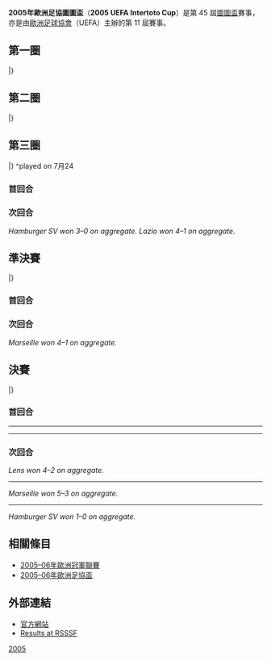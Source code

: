 '''2005年歐洲足協圖圖盃'''（'''2005 UEFA Intertoto Cup'''）是第 45 屆[[歐洲足協圖圖盃|圖圖盃]]賽事，亦是由[[歐洲足球協會聯盟|歐洲足球協會]]（UEFA）主辦的第 11 屆賽事。

== 第一圈 ==
{{TwoLeg start}}
{{TwoLegResult|'''[[耶路撒冷貝塔足球俱樂部|耶路撒冷比達]]'''|Israel|6–4|[[西列克斯足球俱樂部|施歷斯]]|Macedonia|4–3|2–1}}
{{TwoLegResult|[[波希米亞人足球俱樂部|波希米亞人]]|Ireland|2–3|'''[[皇家真特體育會|真特]]'''|Belgium|1–0|1–3}}
{{TwoLegResult|[[迪利古泰拉斯體育會|迪利古泰拉斯]]|Moldova|2–9|'''[[什切青波貢足球俱樂部|沙斯辛]]'''|Poland|0–3|2–6}}
{{TwoLegResult|[[瓦萊塔足球俱樂部|華列達]]|Malta|2–7|'''[[布杜克諾斯特足球俱樂部|布度洛斯]]'''|Serbia and Montenegro|0–5|2–2}}
{{TwoLegResult|[[納爾瓦足球俱樂部|贊斯拿華]]|Estonia|1–2|'''[[東佛蘭德洛克倫體育俱樂部|洛格倫]]'''|Belgium|0–2|1–0}}
{{TwoLegResult|[[羅斯普特維多利亞足球俱樂部|維多利亞路斯博]]|Luxembourg|2–5|'''[[哥登堡體育會|哥登堡]]'''|Sweden|1–2|1–3}}
{{TwoLegResult|[[地拉那戴拿模體育會|地拉那戴拿模]]|Albania|3–5|'''[[瓦拉日丁足球俱樂部|華迪克斯]]'''|Croatia|2–1|1–4}}
{{TwoLegResult|'''[[斯拉文貝魯波足球俱樂部|施拉雲]]'''|Croatia|2–0|[[德拉華普圖伊足球會|德拉華]]|Slovenia|1–0|1–0}}
{{TwoLegResult|[[艾拉華特葉里溫足球會|艾拉華特]]|Armenia|1–9|'''[[納沙泰爾足球俱樂部|納沙泰爾]]'''|Switzerland|1–3|0–6}}
{{TwoLegResult|'''[[CFR克盧日足球俱樂部|克盧日]]'''|Romania|7–3|[[維特拉足球會|維特拉]]|Lithuania|3–2|4–1}}
{{TwoLegResult|[[尼科西亞奧林匹克|尼科西亞奧林比亞高斯]]|Cyprus|0–16|'''[[比斯特里察光榮足球俱樂部|哥利亞]]'''|Romania|0–5|0–11}}
{{TwoLegResult|[[斯卡拉足球會|斯卡拉]]|Faroe Islands|0–3|'''[[坦佩雷聯足球俱樂部|譚柏利]]'''|Finland|0–2|0–1}}
{{TwoLegResult|[[沃紹什體育俱樂部|華沙斯]]|Hungary|0–2|'''[[杜比尼卡足球會|杜比尼卡]]'''|Slovakia|0–0|0–2}}
{{TwoLegResult|'''[[扎爾吉里斯足球俱樂部|薩基列斯]]'''|Lithuania|2–0|[[里斯布恩造酒廠足球會|里斯布恩造酒廠]]|Northern Ireland|1–0|1–0}}
{{TwoLegResult|[[卡雲足球會|卡雲]]|Azerbaijan|1–4|'''[[波茲南萊克足球俱樂部|列治普斯納]]'''|Poland|1–2|0–2}}
{{TwoLegResult|[[安道爾流浪足球會|FC流浪]]|Andorra|1–6|'''[[格拉茲風暴體育俱樂部|格拉茨]]'''|Austria|1–1|0–5}}
{{TwoLegResult|[[班戈爾城足球俱樂部|賓高城]]|Wales|1–4|'''[[甸拿堡足球會|甸拿堡]]'''|Latvia|1–2|0–2}}
{{TwoLegResult|[[史密特禾足球會|史密特禾]]|Serbia and Montenegro|1–3|'''[[樸比達足球會|樸比達]]'''|Macedonia|0–1|1–2}}
{{TwoLegResult|[[格羅德諾足球俱樂部|尼文哥特羅]]|Belarus|0–1|'''[[施連足球會|施連]]'''|Czech Republic|0–1|0–0}}
{{TwoLegResult|'''[[隆巴德帕波足球俱樂部|隆巴德]]'''|Hungary|3–1|[[格魯吉亞WIT足球俱樂部|WIT格魯吉亞]]|Georgia|2–1|1–0}}
{{TwoLegResult|'''[[圖爾庫國際足球俱樂部|國際杜古]]'''|Finland|4–0|[[阿克拉內斯競技俱樂部|阿簡尼斯]]|Iceland|0–0|4–0}}
|}

== 第二圈 ==
{{TwoLeg start}}
{{TwoLegResult|'''[[奧洛穆克足球俱樂部|奧洛慕克]]'''|Czech Republic|1–0|[[什切青波貢足球俱樂部|沙斯辛]]|Poland|1–0|0–0}}
{{TwoLegResult|'''[[CFR克盧日足球俱樂部|克盧日]]'''|Romania|1–1{{pso|5–3}}|[[畢爾巴鄂競技|畢爾包]]|Spain|1–0|0–1{{aet}}}}
{{TwoLegResult|'''[[沃爾夫斯堡足球俱樂部|禾夫斯堡]]'''|GER|5–3|[[格拉茲風暴體育俱樂部|格拉茨]]|Austria|2–2|3–1}}
{{TwoLegResult|'''[[拉科魯尼亞體育俱樂部|拉科魯尼亞]]'''|Spain|4–2|[[布杜克諾斯特足球俱樂部|布度洛斯]]|Serbia and Montenegro|3–0|1–2}}
{{TwoLegResult|[[奧斯曼利斯普足球會|安卡拉體育]]|Turkey|1–4|'''[[杜比尼卡足球會|杜比尼卡]]'''|Slovakia|0–4|1–0}}
{{TwoLegResult|'''[[利貝雷茨足球俱樂部|利巴域]]'''|Czech Republic|7–2|[[耶路撒冷貝塔足球俱樂部|耶路撒冷比達]]|Israel|5–1|2–1}}
{{TwoLegResult|'''[[聖伊天體育會|聖伊天]]'''|France|3–2|[[納沙泰爾足球俱樂部|納沙泰爾]]|Switzerland|1–1|2–1}}
{{TwoLegResult|'''[[皇家真特體育會|真特]]'''|Belgium|1–0|[[施連足球會|施連]]|Czech Republic|1–0|0–0}}
{{TwoLegResult|'''[[漢堡體育俱樂部|漢堡]]'''|GER|8–2|[[樸比達足球會|樸比達]]|Macedonia|4–1|4–1}}
{{TwoLegResult|'''[[斯拉文貝魯波足球俱樂部|施拉雲]]'''|Croatia|4–2|[[比斯特里察光榮足球俱樂部|哥利亞]]|Romania|3–2|1–0}}
{{TwoLegResult|[[東佛蘭德洛克倫體育俱樂部|洛格倫]]|Belgium|3–5|'''[[伯爾尼年輕人體育俱樂部|年青人]]'''|Switzerland|1–4|2–1}}
{{TwoLegResult|'''[[瓦拉日丁足球俱樂部|華迪克斯]]'''|Croatia|6–5|[[圖爾庫國際足球俱樂部|國際杜古]]|Finland|4–3|2–2}}
{{TwoLegResult|'''[[坦佩雷聯足球俱樂部|譚柏利]]'''|Finland|1–0|[[皇家沙勒羅瓦體育俱樂部|查內爾]]|Belgium|1–0|0–0}}
{{TwoLegResult|[[隆巴德帕波足球俱樂部|隆巴德]]|Hungary|2–4|'''[[哥登堡體育會|哥登堡]]'''|Sweden|2–3|0–1}}
{{TwoLegResult|'''[[扎爾吉里斯足球俱樂部|薩基列斯]]'''|Lithuania|3–2|[[甸拿堡足球會|甸拿堡]]|Latvia|2–0|1–2}}
{{TwoLegResult|'''[[朗斯競賽會|朗斯]]'''|France|3–1|[[波茲南萊克足球俱樂部|列治普斯納]]|Poland|2–1|1–0}}
|}

== 第三圈 ==
{{TwoLeg start}}
{{TwoLegResult|'''[[拉科魯尼亞體育俱樂部|拉科魯尼亞]]'''|Spain|4–0|[[斯拉文貝魯波足球俱樂部|施拉雲]]|Croatia|1–0|3–0}}
{{TwoLegResult|[[艾加里奧足球會|艾加里奧]]|Greece|4–5|'''[[扎爾吉里斯足球俱樂部|薩基列斯]]'''|Lithuania|1–3|3–2}}
{{TwoLegResult|[[多特蒙德足球俱樂部|多蒙特]]|GER|1–1{{agr}}|'''[[奧洛穆克足球俱樂部|奧洛慕克]]'''|Czech Republic|1–1|0–0}}
{{TwoLegResult|[[伯爾尼年輕人體育俱樂部|年青人]]|Switzerland|3–5|'''[[馬賽奧林匹克|馬賽]]'''|France|2–3|1–2}}
{{TwoLegResult|[[瓦拉日丁足球俱樂部|華迪克斯]]|Croatia|2–5|'''[[朗斯競賽會|朗斯]]'''|France|1–1|1–4}}
{{TwoLegResult|'''[[洛達JC|洛達]]'''|Netherlands|1–1{{agr}}|[[利貝雷茨足球俱樂部|利巴域]]|Czech Republic|0–0|1–1}}
{{TwoLegResult|[[利亞拿體育會|利亞拿]]|Portugal|0–3|'''[[漢堡體育俱樂部|漢堡]]'''|GER|0–1|0–2}}
{{TwoLegResult|[[皇家真特體育會|真特]]|Belgium|0–2|'''[[巴倫西亞足球俱樂部|華倫西亞]]'''|Spain|0–0|0–2}}
{{TwoLegResult|[[杜比尼卡足球會|杜比尼卡]]|Slovakia|1–5|'''[[紐卡斯爾聯足球俱樂部|紐卡素]]'''|England|1–3|0–2}}
{{TwoLegResult|'''[[拉素體育會|拉素]]'''|Italy|4–1|[[坦佩雷聯足球俱樂部|譚柏利]]|Finland|3–0|1–1}}
{{TwoLegResult|[[哥登堡體育會|哥登堡]]|Sweden|0–4|'''[[沃爾夫斯堡足球俱樂部|禾夫斯堡]]'''|GER|0–2|0–2}}
{{TwoLegResult|'''[[CFR克盧日足球俱樂部|克盧日]]'''|Romania|3–3{{agr}}|[[聖伊天體育會|聖伊天]]|France|1–1|2–2^}}
|}
^played on 7月24

=== 首回合 ===
{{footballbox
|date=16 7月2005
|time=18:00
|team1=[[利亞拿體育會|利亞拿]] {{flagicon|POR}}
|score=0 – 1
|report=[http://www.zerozero.pt/jogo.php?id=183874（Report）]
|team2={{flagicon|GER}} [[漢堡體育俱樂部|漢堡]]
|goals1=
|goals2=[[Piotr_Trochowski|Trochowski]] {{goal|56}}
|stadium=[[Estádio_Dr._Magalhães_Pessoa|Estádio Dr. Magalhães Pessoa]], [[Leiria|Leiria]]
|attendance=1,000
|referee=Grzegorz Gilewski（{{nfa|POL}}） }}
{{footballbox
|date=17 7月2005
|time=
|team1=[[拉素體育會|拉素]] {{flagicon|ITA}}
|score=3 – 0
|report=
|team2={{flagicon|FIN}} [[坦佩雷聯足球俱樂部|譚柏利]]
|goals1=[[Manuel_Belleri|Belleri]] {{goal|28}}<br />[[Tommaso_Rocchi|Rocchi]] {{goal|29}}<br />[[Paolo_Di_Canio|Di Canio]] {{goal|48}}
|goals2=
|stadium=[[Stadio_Olimpico|Stadio Olimpico]], [[Rome|Rome]]
|attendance=
|referee= }}

=== 次回合 ===
{{footballbox
|date=23 7月2005
|time=17:00
|team1=[[漢堡體育俱樂部|漢堡]] {{flagicon|GER}}
|score=2 – 0
|report=[http://www.zerozero.pt/jogo.php?id=183875（Report）]
|team2={{flagicon|POR}} [[利亞拿體育會|利亞拿]]
|goals1=[[Sergej_Barbarez|Barbarez]] {{goal|51|pen.}}<br>[[Benjamin_Lauth|Lauth]] {{goal|76}}
|goals2=
|stadium=[[Volksparkstadion|Volksparkstadion]]，[[漢堡|漢堡]]
|attendance=25,164
|referee=Athanassios Briakos（[[Hellenic_Football_Federation|Greece]]) }}
''Hamburger SV won 3–0 on aggregate.''
{{footballbox
|date=23 7月2005
|time=
|team1=[[坦佩雷聯足球俱樂部|譚柏利]] {{flagicon|FIN}}
|score=1 – 1
|report=
|team2={{flagicon|ITA}} [[拉素體育會|拉素]]
|goals1=[[Jarkko_Wiss|Wiss]] {{goal|88}}
|goals2=[[Roberto_Muzzi|Muzzi]] {{goal|90+}}
|stadium=[[Ratina_Stadion|Ratina Stadion]], [[Tampere|Tampere]]
|attendance=
|referee= }}
''Lazio won 4–1 on aggregate.''

== 準決賽 ==
{{TwoLeg start}}
{{TwoLegResult|'''[[巴倫西亞足球俱樂部|華倫西亞]]'''|Spain|4–0|[[洛達JC|洛達]]|Netherlands|4–0|0–0}}
{{TwoLegResult|[[扎爾吉里斯足球俱樂部|薩基列斯]]|Lithuania|2–7|'''[[CFR克盧日足球俱樂部|克盧日]]'''|Romania|1–2|1–5}}
{{TwoLegResult|[[奧洛穆克足球俱樂部|奧洛慕克]]|Czech Republic|0–4|'''[[漢堡體育俱樂部|漢堡]]'''|GER|0–1|0–3}}
{{TwoLegResult|'''[[拉科魯尼亞體育俱樂部|拉科魯尼亞]]'''|Spain|4–2|[[紐卡斯爾聯足球俱樂部|紐卡素]]|England|2–1|2–1}}
{{TwoLegResult|[[沃爾夫斯堡足球俱樂部|禾夫斯堡]]|GER|0–4|'''[[朗斯競賽會|朗斯]]'''|France|0–0|0–4}}
{{TwoLegResult|[[拉素體育會|拉素]]|Italy|1–4|'''[[馬賽奧林匹克|馬賽]]'''|France|1–1|0–3}}
|}

=== 首回合 ===
{{footballbox
|date=27 7月2005
|time=
|team1=[[拉素體育會|拉素]] {{flagicon|ITA}}
|score=1 – 1
|report=
|team2={{flagicon|FRA}} [[馬賽奧林匹克|馬賽]]
|goals1=[[Paolo_Di_Canio|Di Canio]] {{goal|42}}
|goals2=[[Abdoulaye_Méïté|Méïté]] {{goal|70}}
|stadium=[[Stadio_Olimpico|Stadio Olimpico]], [[Rome|Rome]]
|attendance=
|referee= }}

=== 次回合 ===
{{footballbox
|date=3 8月2005
|time=
|team1=[[馬賽奧林匹克|馬賽]] {{flagicon|FRA}}
|score=3 – 0
|report=
|team2={{flagicon|ITA}} [[拉素體育會|拉素]]
|goals1=[[Mamadou_Niang|Niang]] {{goal|60}}<br />[[Andrés_Mendoza（Peruvian_footballer)|Mendoza]] {{goal|61}}<br />[[Franck_Ribéry|Ribéry]] {{goal|65}}
|goals2=
|stadium=[[Stade_Vélodrome|Stade Vélodrome]], [[Marseille|Marseille]]
|attendance=
|referee= }}
''Marseille won 4–1 on aggregate.''

== 決賽 ==
{{TwoLeg start}}
{{TwoLegResult|[[CFR克盧日足球俱樂部|克盧日]]|Romania|2–4|'''[[朗斯競賽會|朗斯]]'''|France|1–1|1–3}}
{{TwoLegResult|[[拉科魯尼亞體育俱樂部|拉科魯尼亞]]|Spain|3–5|'''[[馬賽奧林匹克|馬賽]]'''|France|2–0|1–5}}
{{TwoLegResult|'''[[漢堡體育俱樂部|漢堡]]'''|GER|1–0|[[巴倫西亞足球俱樂部|華倫西亞]]|Spain|1–0|0–0}}
|}

=== 首回合 ===

{{Football box
| date         = {{Start date|2005|8|9|df=y}}
| time         = 17:00
| team1        = [[CFR克盧日足球俱樂部|克盧日]] {{flagicon|ROU}}
| team2        = {{flagicon|FRA}} [[朗斯競賽會|朗斯]]
| score        = 1–1
| goals1       = [[Cristian_Turcu|Turcu]] {{goal|57}}
| goals2       = [[Yohan_Lachor|Lachor]] {{goal|24}}
| stadium      = [[Stadionul_Dr._Constantin_Rădulescu|Stadionul Dr. Constantin Rădulescu]], [[Cluj-Napoca|Cluj-Napoca]]
| attendance   = 10,000
| referee      = [[Grzegorz_Gilewski|Grzegorz Gilewski]]（{{nfa|POL}}）
| report       = [https://web.archive.org/web/20060112190006/http://www.uefa.com/Competitions/IntertotoCup/FixturesResults/Round%3D2188/match%3D81578/index.html 報告]
}}
----
{{Football box
| date         = {{Start date|2005|8|9|df=y}}
| time         = 20:15
| team1        = [[漢堡體育俱樂部|漢堡]] {{flagicon|GER}}
| team2        = {{flagicon|ESP}} [[巴倫西亞足球俱樂部|華倫西亞]]
| score        = 1–0
| goals1       = [[Sergej_Barbarez|Barbarez]] {{goal|50}}, {{sentoff|1|83}}
| stadium      = [[Hamburg_Arena|Hamburg Arena]]，[[漢堡|漢堡]]
| attendance   = 55,386
| referee      = Stuart Dougal（Scotland）
| report       = [https://web.archive.org/web/20060112185917/http://www.uefa.com/Competitions/IntertotoCup/FixturesResults/Round%3D2188/match%3D81576/index.html 報告]
}}
----
{{Football box
| date         = {{Start date|2005|8|9|df=y}}
| time         = 21:00
| team1        = [[拉科魯尼亞體育俱樂部|拉科魯尼亞]] {{flagicon|ESP}}
| team2        = {{flagicon|FRA}} [[馬賽奧林匹克|馬賽]]
| score        = 2–0
| goals1       = [[Rubén_Castro|Rubén]] {{goal|68}}<br />[[Iván_Carril|Iván Carril]] {{goal|87}}
| stadium      = [[Estadio_Riazor|Estadio Riazor]], [[A_Coruña|A Coruña]]
| attendance   = 10,000
| referee      = Jaroslav Jara（{{nfa|CZE}}）
| report       = [https://web.archive.org/web/20060112190054/http://www.uefa.com/Competitions/IntertotoCup/FixturesResults/Round%3D2188/match%3D81580/index.html 報告]
}}

=== 次回合 ===

{{Football box
| date         = {{Start date|2005|8|23|df=y}}
| time         = 20:00
| team1        = [[朗斯競賽會|朗斯]] {{flagicon|FRA}}
| team2        = {{flagicon|ROM}} [[CFR克盧日足球俱樂部|克盧日]]
| score        = 3–1
| goals1       = [[Vitorino_Hilton|Hilton]] {{goal|38}}<br/>[[Adama_Coulibaly|Coulibaly]] {{goal|76}}<br/>[[Daniel_Cousin|Cousin]] {{goal|78|pen.}}
| goals2       = [[Dorinel_Munteanu|Munteanu]] {{goal|89}}
| stadium      = [[Stade_Félix-Bollaert|Stade Félix-Bollaert]], [[Lens,_Pas-de-Calais|Lens]]
| attendance   = 37,934
| referee      = [[Alon_Yefet|Alon Yefet]]（Israel）
| report       = [https://web.archive.org/web/20060112190029/http://www.uefa.com/Competitions/IntertotoCup/FixturesResults/Round%3D2188/match%3D81579/index.html 報告]
}}
''Lens won 4–2 on aggregate.''
----
{{Football box
| date         = {{Start date|2005|8|23|df=y}}
| time         = 21:00
| team1        = [[馬賽奧林匹克|馬賽]] {{flagicon|FRA}}
| team2        = {{flagicon|ESP}} [[拉科魯尼亞體育俱樂部|拉科魯尼亞]]
| score        = 5–1
| goals1       = [[Franck_Ribéry|Ribéry]] {{goal|5}}, {{sentoff|0|12}}<br />[[Abdoulaye_Meïté|Meïté]] {{goal|65}}<br />[[Mamadou_Niang|Niang]] {{goal|74||88}}<br />[[Wilson_Oruma|Oruma]] {{goal|90+3}}
| goals2       = [[Jorge_Andrade|Andrade]] {{goal|9}}<br/> [[Aldo_Duscher|Duscher]] {{sentoff|0|12}}<br/> [[Joan_Capdevila|Capdevila]] {{sentoff|1|71}}
| stadium      = [[Stade_Vélodrome|Stade Vélodrome]], [[Marseille|Marseille]]
| attendance   = 50,000
| referee      = Nikolai Ivanov（Russia）
| report       = [https://web.archive.org/web/20060112190119/http://www.uefa.com/Competitions/IntertotoCup/FixturesResults/Round%3D2188/match%3D81581/index.html 報告]
}}
''Marseille won 5–3 on aggregate.''
----
{{Football box
| date         = {{Start date|2005|8|23|df=y}}
| time         = 22:00
| team1        = [[巴倫西亞足球俱樂部|華倫西亞]] {{flagicon|ESP}}
| team2        = {{flagicon|GER}} [[漢堡體育俱樂部|漢堡]]
| score        = 0–0
| goals1       = 
| stadium      = [[馬斯泰拿球場|馬斯泰拿球場]]，[[華倫西亞|華倫西亞]]
| attendance   = 40,000
| referee      = Laurent Duhamel（France）
| report       = [https://web.archive.org/web/20060112185941/http://www.uefa.com/Competitions/IntertotoCup/FixturesResults/Round%3D2188/match%3D81577/index.html 報告]
}}
''Hamburger SV won 1–0 on aggregate.''

== 相關條目 ==
*[[2005–06年歐洲冠軍聯賽|2005–06年歐洲冠軍聯賽]]
*[[2005–06年歐洲足協盃|2005–06年歐洲足協盃]]

== 外部連結 ==
* [http://www.uefa.com/competitions/IntertotoCup/history/Season=2005/intro.html 官方網站]{{Wayback|url=http://www.uefa.com/competitions/IntertotoCup/history/Season=2005/intro.html |date=20080519061113 }}
* [http://www.rsssf.com/tablesu/uic05.html Results at RSSSF]{{Wayback|url=http://www.rsssf.com/tablesu/uic05.html |date=20180222182503 }}

{{fb start}}
{{歐洲足協圖圖盃}}
{{fb end}}

[[Category:歐洲足協圖圖盃|2005]]